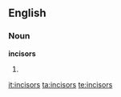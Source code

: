 ==English==
===Noun===
'''incisors'''
# {{plural of|[[incisor]]}}

[[it:incisors]]
[[ta:incisors]]
[[te:incisors]]